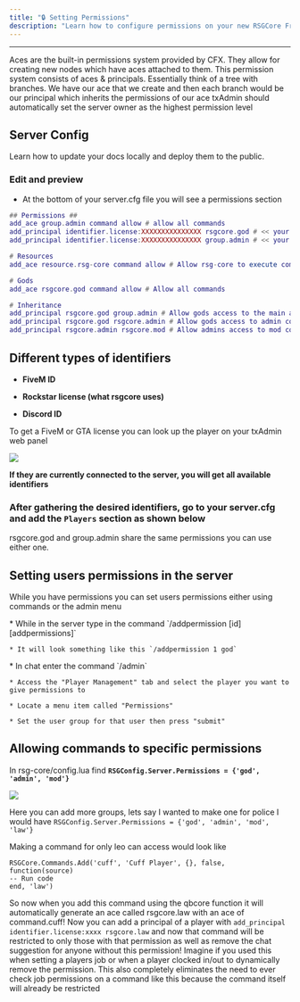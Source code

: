 ```yaml
---
title: "🔒 Setting Permissions"
description: "Learn how to configure permissions on your new RSGCore Framework!"
---
```


***

<Accordion title="Ace Permissions?" defaultOpen={false} icon="shield">
  Aces are the built-in permissions system provided by CFX. They allow for creating new nodes which have aces attached to them. This permission system consists of aces & principals. Essentially think of a tree with branches. We have our ace that we create and then each branch would be our principal which inherits the permissions of our ace
</Accordion>

<Check>
  txAdmin should automatically set the server owner as the highest permission level
</Check>

## Server Config

Learn how to update your docs locally and deploy them to the public.

### Edit and preview

* At the bottom of your server.cfg file you will see a permissions section

```lua
## Permissions ##
add_ace group.admin command allow # allow all commands
add_principal identifier.license:XXXXXXXXXXXXXXX rsgcore.god # << your rockstar licence  
add_principal identifier.license:XXXXXXXXXXXXXXX group.admin # << your rockstar licence

# Resources
add_ace resource.rsg-core command allow # Allow rsg-core to execute commands

# Gods
add_ace rsgcore.god command allow # Allow all commands

# Inheritance
add_principal rsgcore.god group.admin # Allow gods access to the main admin group used to get all default permissions
add_principal rsgcore.god rsgcore.admin # Allow gods access to admin commands
add_principal rsgcore.admin rsgcore.mod # Allow admins access to mod commands

```

## Different types of identifiers

* **FiveM ID**

* **Rockstar license (what rsgcore uses)**

* **Discord ID**

To get a FiveM or GTA license you can look up the player on your txAdmin web panel

![](https://docs.qbcore.org/~gitbook/image?url=https%3A%2F%2F550110915-files.gitbook.io%2F%7E%2Ffiles%2Fv0%2Fb%2Fgitbook-x-prod.appspot.com%2Fo%2Fspaces%252FBTxg66Z0GQkOQS46Nzn3%252Fuploads%252Fj1dkqOaAZ0KYE4aE7nW9%252FUntitled-2.png%3Falt%3Dmedia%26token%3D4ae1c1a2-25a4-4189-8365-eee138d61990\&width=768\&dpr=1\&quality=100\&sign=6977bdc2\&sv=1)

**If they are currently connected to the server, you will get all available identifiers**

### After gathering the desired identifiers, go to your server.cfg and add the `Players` section as shown below

<Info>
  rsgcore.god and group.admin share the same permissions you can use either one.
</Info>

## Setting users permissions in the server

While you have permissions you can set users permissions either using commands or the admin menu

<AccordionGroup>
  <Accordion title="Setting permissions using the command" defaultOpen={false}>
    * While in the server type in the command `/addpermission [id] [addpermissions]`

    * It will look something like this `/addpermission 1 god`
  </Accordion>

  <Accordion title="Setting permissions through the admin menu" defaultOpen={false}>
    * In chat enter the command `/admin`

    * Access the "Player Management" tab and select the player you want to give permissions to

    * Locate a menu item called "Permissions"

    * Set the user group for that user then press "submit"
  </Accordion>
</AccordionGroup>

## Allowing commands to specific permissions

In rsg-core/config.lua find **`RSGConfig.Server.Permissions = {'god', 'admin', 'mod'}`**

![](RSC-CoreConfig.png)

Here you can add more groups, lets say I wanted to make one for police I would have `RSGConfig.Server.Permissions = {'god', 'admin', 'mod', 'law'}`

Making a command for only leo can access would look like

```
RSGCore.Commands.Add('cuff', 'Cuff Player', {}, false, function(source)
-- Run code
end, 'law')
```

So now when you add this command using the qbcore function it will automatically generate an ace called rsgcore.law with an ace of command.cuff! Now you can add a principal of a player with `add_principal identifier.license:xxxx rsgcore.law` and now that command will be restricted to only those with that permission as well as remove the chat suggestion for anyone without this permission! Imagine if you used this when setting a players job or when a player clocked in/out to dynamically remove the permission. This also completely eliminates the need to ever check job permissions on a command like this because the command itself will already be restricted